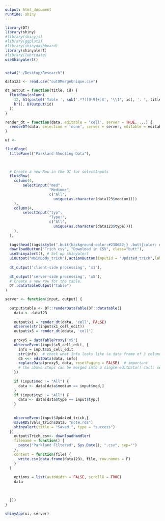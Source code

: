 ```yaml
---
output: html_document
runtime: shiny
---
```


<style type="text/css">
.main-container {
  max-width: 1800px;
  margin-left: auto;
  margin-right: auto;
}
</style>

```r
library(DT)
library(shiny)
#library(shinyjs)
#library(ggplot2)
#library(shinydashboard)
library(shinyalert)
#library(lubridate)
useShinyalert()


setwd("~/Desktop/Research")

data123 <- read.csv("out0MergeUnique.csv")

dt_output = function(title, id) {
  fluidRow(column(
    12, h1(paste0('Table ', sub('.*?([0-9]+)$', '\\1', id), ': ', title)),
    hr(), DTOutput(id)
  ))
}

render_dt = function(data, editable = 'cell', server = TRUE, ...) {
  renderDT(data, selection = 'none', server = server, editable = editable, ...)
}

ui <- 

fluidPage(
  titlePanel("Parkland Shooting Data"),
  
  

  # Create a new Row in the UI for selectInputs
  fluidRow(
    column(4,
        selectInput("med",
                    "Medium:",
                    c("All",
                      unique(as.character(data123$medium))))
    ),
    column(4,
        selectInput("typ",
                    "Type:",
                    c("All",
                      unique(as.character(data123$type))))
    ),
  ),
  
  tags$head(tags$style(".butt{background-color:#230682;} .butt{color: #e6ebef;}")),
  downloadButton("Trich_csv", "Download in CSV", class="butt"),
  useShinyalert(), # Set up shinyalert
  uiOutput("MainBody_trich"),actionButton(inputId = "Updated_trich",label = "Save"),
  
  dt_output('client-side processing', 'x1'),
  
  dt_output('server-side processing', 'x5'),
  # Create a new row for the table.
  DT::dataTableOutput("table")
)

server <- function(input, output) {
  
  output$table <- DT::renderDataTable(DT::datatable({
    data <- data123
    
    output$x1 = render_dt(data, 'cell', FALSE)
    observe(str(input$x1_cell_edit))
    output$x5 = render_dt(ddata, 'cell')
    
    proxy5 = dataTableProxy('x5')
    observeEvent(input$x5_cell_edit, {
      info = input$x5_cell_edit
      str(info)  # check what info looks like (a data frame of 3 columns)
      d5 <<- editData(data, info)
      replaceData(proxy5, data, resetPaging = FALSE)  # important
      # the above steps can be merged into a single editData() call; see examples below
    })
  
    if (input$med != "All") {
      data <- data[data$medium == input$med,]
    }
    if (input$typ != "All") {
      data <- data[data$type == input$typ,]
    }
    
    
    observeEvent(input$Updated_trich,{
    saveRDS(vals_trich$Data, "note.rds")
    shinyalert(title = "Saved!", type = "success")
  })
    output$Trich_csv<- downloadHandler(
    filename = function() {
      paste("Parkland Filtered", Sys.Date(), ".csv", sep="")
    },
    content = function(file) {
      write.csv(data.frame(data123), file, row.names = F)
    }
  )
    
    options = list(autoWidth = FALSE, scrollX = TRUE)
    data
    
    
  
  }))
}
  
shinyApp(ui, server)
```

